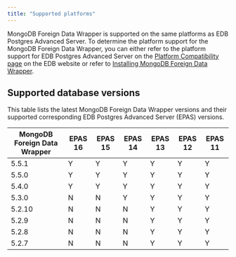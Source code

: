```yaml
---
title: "Supported platforms"
---
```


MongoDB Foreign Data Wrapper is supported on the same platforms as EDB Postgres Advanced Server. To determine the platform support for the MongoDB Foreign Data Wrapper, you can either refer to the platform support for EDB Postgres Advanced Server on the [Platform Compatibility page](https://www.enterprisedb.com/platform-compatibility#epas) on the EDB website or refer to [Installing MongoDB Foreign Data Wrapper](./installing).

## Supported database versions
 
 This table lists the latest MongoDB Foreign Data Wrapper versions and their supported corresponding EDB Postgres Advanced Server (EPAS) versions. 

| MongoDB Foreign Data Wrapper | EPAS 16 | EPAS 15 | EPAS 14 | EPAS 13 | EPAS 12 | EPAS 11 |
| ---------------------------- | ------- | ------- | ------- | ------- | ------- | ------- |  
| 5.5.1                        | Y       | Y       | Y       | Y       | Y       | Y       |
| 5.5.0                        | Y       | Y       | Y       | Y       | Y       | Y       | 
| 5.4.0                        | Y       | Y       | Y       | Y       | Y       | Y       | 
| 5.3.0                        | N       | N       | Y       | Y       | Y       | Y       |  
| 5.2.10                       | N       | N       | N       | Y       | Y       | Y       |
| 5.2.9                        | N       | N       | N       | Y       | Y       | Y       |
| 5.2.8                        | N       | N       | N       | Y       | Y       | Y       | 
| 5.2.7                        | N       | N       | N       | Y       | Y       | Y       | 

